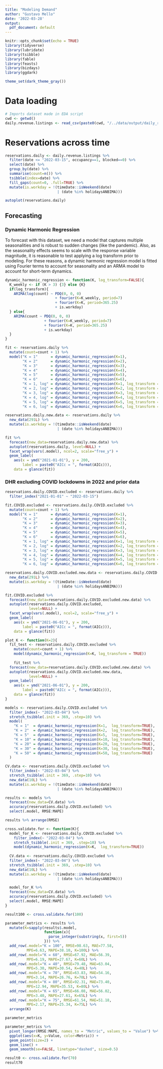 ```yaml
---
title: "Modeling Demand"
author: "Gustavo Mello"
date: '2022-03-28'
output:
  pdf_document: default
---
```


```r
knitr::opts_chunk$set(echo = TRUE)
library(tidyverse)
library(lubridate)
library(tsibble)
library(fable)
library(feasts)
library(bizdays)
library(ggdark)

theme_set(dark_theme_gray())
```

# Data loading
```r
# Imports dataset made in EDA script
cwd <- getwd()
daily.revenue.listings <- read_csv(paste0(cwd, "/../data/output/daily_revenue_listings.csv"))
```

# Reservations across time
```r

reservations.daily <- daily.revenue.listings %>%
  filter(date <= "2022-03-15", occupancy==1, blocked==0) %>%
  select(date) %>%
  group_by(date) %>%
  summarise(count=n()) %>%
  tsibble(index=date) %>%
  fill_gaps(count=0, .full=TRUE) %>%
  mutate(is.workday = !(timeDate::isWeekend(date)
                        | (date %in% holidaysANBIMA)))

autoplot(reservations.daily)
```


## Forecasting
### Dynamic Harmonic Regression
To forecast with this dataset, we need a model that captures multiple seasonalities and is robust to sudden changes (like the pandemic). Also, as the seasonality effects seems to scale with the response variable magnitude, it is reasonable to test applying a log transform prior to modeling. For these reasons, a dynamic harmonic regression model is fitted using Fourier terms to account for seasonality and an ARMA model to account for short-term dynamics.
```r
dynamic_harmonic_regression <- function(K, log_transform=FALSE){
  K_weekly <- if (K > 3) {3} else {K}
  if(log_transform){
    ARIMA(log(count) ~ PDQ(0, 0, 0)
                       + fourier(K=K_weekly, period=7)
                       + fourier(K=K, period=365.25)
                       + is.workday)
  } else{
    ARIMA(count ~ PDQ(0, 0, 0)
                  + fourier(K=K_weekly, period=7)
                  + fourier(K=K, period=365.25)
                  + is.workday)
  }
}

fit <- reservations.daily %>%
  mutate(count=count + 1) %>%
  model("K = 1"      = dynamic_harmonic_regression(K=1),
        "K = 2"      = dynamic_harmonic_regression(K=2),
        "K = 3"      = dynamic_harmonic_regression(K=3),
        "K = 4"      = dynamic_harmonic_regression(K=4),
        "K = 5"      = dynamic_harmonic_regression(K=5),
        "K = 6"      = dynamic_harmonic_regression(K=6),
        "K = 1, log" = dynamic_harmonic_regression(K=1, log_transform = TRUE),
        "K = 2, log" = dynamic_harmonic_regression(K=2, log_transform = TRUE),
        "K = 3, log" = dynamic_harmonic_regression(K=3, log_transform = TRUE),
        "K = 4, log" = dynamic_harmonic_regression(K=4, log_transform = TRUE),
        "K = 5, log" = dynamic_harmonic_regression(K=5, log_transform = TRUE),
        "K = 6, log" = dynamic_harmonic_regression(K=6, log_transform = TRUE))
```

``` r
reservations.daily.new.data <- reservations.daily %>%
  new_data(291L) %>%
  mutate(is.workday = !(timeDate::isWeekend(date)
                        | (date %in% holidaysANBIMA)))

fit %>%
  forecast(new_data=reservations.daily.new.data) %>%
  autoplot(reservations.daily, level=NULL) +
  facet_wrap(vars(.model), ncol=2, scale="free_y") +
  geom_label(
    aes(x = ymd("2021-01-01"), y = 200,
        label = paste0("AICc = ", format(AICc))),
    data = glance(fit))
```

### DHR excluding COVID lockdowns in 2022 and prior data
```r
reservations.daily.COVID.excluded <- reservations.daily %>%
  filter_index("2021-01-01" ~ "2022-03-15")

fit.COVID.excluded <- reservations.daily.COVID.excluded %>%
  mutate(count=count + 1) %>%
  model("K = 1"      = dynamic_harmonic_regression(K=1),
        "K = 2"      = dynamic_harmonic_regression(K=2),
        "K = 3"      = dynamic_harmonic_regression(K=3),
        "K = 4"      = dynamic_harmonic_regression(K=4),
        "K = 5"      = dynamic_harmonic_regression(K=5),
        "K = 6"      = dynamic_harmonic_regression(K=6),
        "K = 1, log" = dynamic_harmonic_regression(K=1, log_transform = TRUE),
        "K = 2, log" = dynamic_harmonic_regression(K=2, log_transform = TRUE),
        "K = 3, log" = dynamic_harmonic_regression(K=3, log_transform = TRUE),
        "K = 4, log" = dynamic_harmonic_regression(K=4, log_transform = TRUE),
        "K = 5, log" = dynamic_harmonic_regression(K=5, log_transform = TRUE),
        "K = 6, log" = dynamic_harmonic_regression(K=6, log_transform = TRUE))
```

``` r
reservations.daily.COVID.excluded.new.data <- reservations.daily.COVID.excluded %>%
  new_data(291L) %>%
  mutate(is.workday = !(timeDate::isWeekend(date)
                        | (date %in% holidaysANBIMA)))

fit.COVID.excluded %>%
  forecast(new_data=reservations.daily.COVID.excluded.new.data) %>%
  autoplot(reservations.daily.COVID.excluded,
           level=NULL) +
  facet_wrap(vars(.model), ncol=2, scale="free_y") +
  geom_label(
    aes(x = ymd("2021-06-01"), y = 200,
        label = paste0("AICc = ", format(AICc))),
    data = glance(fit))
```

```r
plot_K <- function(K=2){
  fit_test <- reservations.daily.COVID.excluded %>%
    mutate(count=count + 1) %>%
    model(dynamic_harmonic_regression(K=K, log_transform = TRUE))
  
    fit_test %>%
  forecast(new_data=reservations.daily.COVID.excluded.new.data) %>%
  autoplot(reservations.daily.COVID.excluded.new.data,
           level=NULL) +
  geom_label(
    aes(x = ymd("2021-06-01"), y = 200,
        label = paste0("AICc = ", format(AICc))),
    data = glance(fit))
}
```

```r
models <- reservations.daily.COVID.excluded %>%
  filter_index(~ "2022-03-04") %>%
  stretch_tsibble(.init = 369, .step=10) %>%
  model(
    "K = 1"  = dynamic_harmonic_regression(K=1,  log_transform=TRUE),
    "K = 2"  = dynamic_harmonic_regression(K=2,  log_transform=TRUE),
    "K = 5"  = dynamic_harmonic_regression(K=5,  log_transform=TRUE),
    "K = 10" = dynamic_harmonic_regression(K=10, log_transform=TRUE),
    "K = 20" = dynamic_harmonic_regression(K=20, log_transform=TRUE),
    "K = 30" = dynamic_harmonic_regression(K=30, log_transform=TRUE),
    "K = 50" = dynamic_harmonic_regression(K=50, log_transform=TRUE)
  )
```

```r
CV.data <- reservations.daily.COVID.excluded %>%
  filter_index(~ "2022-03-04") %>%
  stretch_tsibble(.init = 369, .step=10) %>%
  new_data(10L) %>%
  mutate(is.workday = !(timeDate::isWeekend(date)
                        | (date %in% holidaysANBIMA)))

results <- models %>%
  forecast(new_data=CV.data) %>%
  accuracy(reservations.daily.COVID.excluded) %>%
  select(.model, RMSE:MAPE)

results %>% arrange(RMSE)
```

```r
cross.validate.for <- function(K){
  model_for_K <- reservations.daily.COVID.excluded %>%
    filter_index(~ "2022-03-04") %>%
    stretch_tsibble(.init = 369, .step=10) %>%
    model(dynamic_harmonic_regression(K=K,  log_transform=TRUE))
  
  CV.data <- reservations.daily.COVID.excluded %>%
  filter_index(~ "2022-03-04") %>%
  stretch_tsibble(.init = 369, .step=10) %>%
  new_data(10L) %>%
  mutate(is.workday = !(timeDate::isWeekend(date)
                        | (date %in% holidaysANBIMA)))

  model_for_K %>%
  forecast(new_data=CV.data) %>%
  accuracy(reservations.daily.COVID.excluded) %>%
  select(.model, RMSE:MAPE)
}
```

```r
result100 <- cross.validate.for(100)
```

```r
parameter_metrics <- results %>%
  mutate(K=sapply(results$.model,
                  function(x){
                    parse_integer(substring(x, first=5))
                  })) %>%
  add_row(.model="K = 100", RMSE=98.63, MAE=77.58,
          MPE=6.63, MAPE=38.10, K=100L) %>%
  add_row(.model="K = 60", RMSE=67.92, MAE=56.39,
          MPE=6.19, MAPE=27.67, K=60L) %>%
  add_row(.model="K = 40", RMSE=79.48, MAE=63.04,
          MPE=5.30, MAPE=30.54, K=40L) %>%
  add_row(.model="K = 70", RMSE=63.83, MAE=54.16,
          MPE=3.14, MAPE=26.76, K=70L) %>%
  add_row(.model="K = 80", RMSE=92.31, MAE=73.40,
          MPE=12.94, MAPE=35.53, K=80L) %>%
  add_row(.model="K = 65", RMSE=66.08, MAE=56.02,
          MPE=3.40, MAPE=27.61, K=65L) %>%
  add_row(.model="K = 75", RMSE=61.54, MAE=51.18,
          MPE=2.17, MAPE=25.34, K=75L) %>%
  arrange(K)

parameter_metrics

parameter_metrics %>%
  pivot_longer(RMSE:MAPE, names_to = "Metric", values_to = "Value") %>%
  ggplot(aes(x=K, y=Value, color=Metric)) +
  geom_point(size=2) +
  geom_line() +
  geom_smooth(se=FALSE, linetype="dashed", size=0.5)
```
```r
result0 <- cross.validate.for(70)
result70
```
